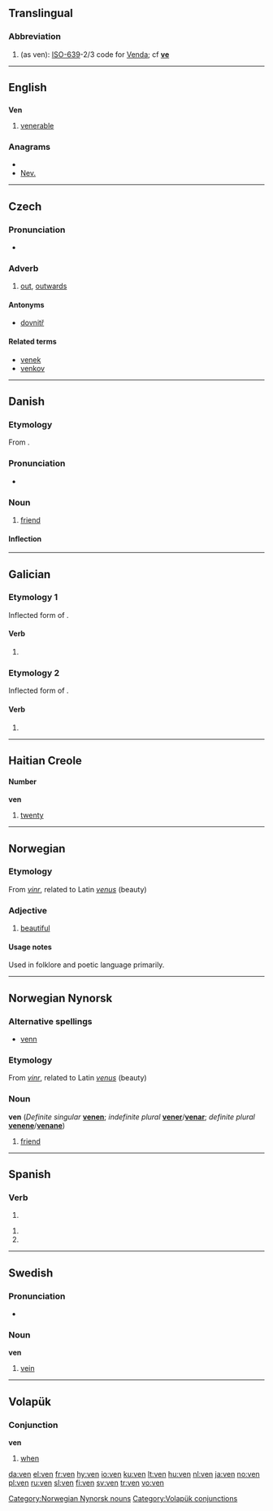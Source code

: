 {{also|vén}}
==Translingual==

===Abbreviation===
{{infl|mul|abbreviation}}

# (as ven): [[w:ISO-639|ISO-639]]-2/3 code for [[Venda]]; cf '''[[ve]]'''

----
==English==

==={{abbreviation}}===
'''Ven'''

# [[venerable]]

===Anagrams===
* {{alphagram|env}}
* [[Nev.#English|Nev.]]

----

==Czech==

===Pronunciation===
* {{audio|Cs-ven.ogg|audio}}

===Adverb===
{{cs-adv}}

# [[out]], [[outwards]]

====Antonyms====
* [[dovnitř]]

====Related terms====
* [[venek]] {{m}}
* [[venkov]] {{m}}

----

==Danish==

===Etymology===

From {{etyl|non|da}} {{term|vinr|lang=non}}.

===Pronunciation===
* {{IPA|/vɛn/|[vɛn]|lang=da}}

===Noun===
{{da-noun|en|er|stem=venn}}

# [[friend]]

====Inflection====
{{da-noun-infl|en|er|stem=venn}}

----

==Galician==

===Etymology 1===
Inflected form of {{term|ver||to see|lang=gl}}.

====Verb====
{{gl-verb-form}}

# {{conjugation of|[[ver#Galician|ver]]||3|p|pres|ind}}

===Etymology 2===
Inflected form of {{term|vir||to come|lang=gl}}.

====Verb====
{{gl-verb-form}}

# {{conjugation of|[[vir#Galician|vir]]||2|s|imp}}

----
==Haitian Creole==

====Number====
'''ven'''

# {{cardinal|lang=ht}} [[twenty]]

----

==Norwegian==

===Etymology===
From {{etyl|non|no}} ''[[vinr]]'', related to Latin ''[[venus]]'' (beauty)

===Adjective===
{{no-adj-1}}

# [[beautiful]]

====Usage notes====
Used in folklore and poetic language primarily.

----

==Norwegian Nynorsk==

===Alternative spellings===
* [[venn]]

===Etymology===
From {{etyl|non|nn}} ''[[vinr]]'', related to Latin ''[[venus]]'' (beauty)

===Noun===
'''ven''' {{m}} (''Definite singular'' '''[[venen]]'''; ''indefinite plural'' '''[[vener]]'''/'''[[venar]]'''; ''definite  plural'' '''[[venene]]'''/'''[[venane]]''')

# [[friend]]

[[Category:Norwegian Nynorsk nouns]]

----

==Spanish==

===Verb===
{{es-verb-form|venir}}

# {{es-verb form of|mood=imp|num=s|pers=2|formal=n|sense=+|ending=ir|verb=[[venir]]}}

{{es-verb-form|ver}}
# {{es-verb form of|mood=ind|tense=pres|num=p|pers=2|formal=y|ending=er|verb=[[ver]]}}
# {{es-verb form of|mood=ind|tense=pres|num=p|pers=3|ending=er|verb=[[ver]]}}

----

==Swedish==

===Pronunciation===
* {{audio|Sv-en ven.ogg|audio}}

===Noun===
'''ven''' {{c}}

# [[vein]]

----

==Volapük==

===Conjunction===
'''ven'''

# [[when]]

[[Category:Volapük conjunctions]]

[[da:ven]]
[[el:ven]]
[[fr:ven]]
[[hy:ven]]
[[io:ven]]
[[ku:ven]]
[[lt:ven]]
[[hu:ven]]
[[nl:ven]]
[[ja:ven]]
[[no:ven]]
[[pl:ven]]
[[ru:ven]]
[[sl:ven]]
[[fi:ven]]
[[sv:ven]]
[[tr:ven]]
[[vo:ven]]